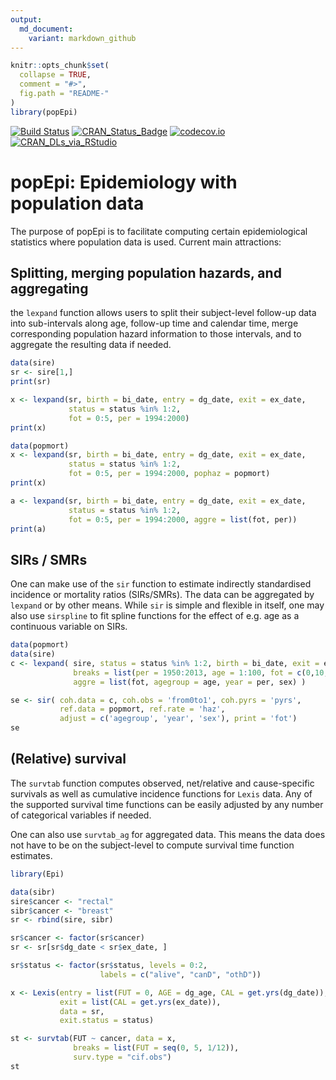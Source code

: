 ```yaml
---
output:
  md_document:
    variant: markdown_github
---
```



```r
knitr::opts_chunk$set(
  collapse = TRUE,
  comment = "#>",
  fig.path = "README-"
)
library(popEpi)
```


[![Build Status](https://travis-ci.org/WetRobot/popEpi.png?branch=master)](https://travis-ci.org/WetRobot/popEpi)
[![CRAN_Status_Badge](http://www.r-pkg.org/badges/version/popEpi)](https://cran.r-project.org/package=popEpi)
[![codecov.io](http://codecov.io/github/WetRobot/popEpi/coverage.svg?branch=master)](http://codecov.io/github/WetRobot/popEpi?branch=master)
[![CRAN_DLs_via_RStudio](http://cranlogs.r-pkg.org/badges/popEpi)](https://cran.r-project.org/package=popEpi)

# popEpi: Epidemiology with population data

The purpose of popEpi is to facilitate computing certain epidemiological 
statistics where population data is used. Current main attractions:

## Splitting, merging population hazards, and aggregating

the `lexpand` function allows users to split their subject-level follow-up data into sub-intervals along age, follow-up time and calendar time, 
merge corresponding population hazard information to those intervals, 
and to aggregate the resulting data if needed.

```r
data(sire)
sr <- sire[1,]
print(sr)
```

```r
x <- lexpand(sr, birth = bi_date, entry = dg_date, exit = ex_date,
             status = status %in% 1:2, 
             fot = 0:5, per = 1994:2000)
print(x)
```

```r
data(popmort)
x <- lexpand(sr, birth = bi_date, entry = dg_date, exit = ex_date,
             status = status %in% 1:2, 
             fot = 0:5, per = 1994:2000, pophaz = popmort)
print(x)
```

```r
a <- lexpand(sr, birth = bi_date, entry = dg_date, exit = ex_date,
             status = status %in% 1:2,
             fot = 0:5, per = 1994:2000, aggre = list(fot, per))
print(a)
```


## SIRs / SMRs

One can make use of the `sir` function to estimate indirectly standardised incidence or
mortality ratios (SIRs/SMRs). The data can be aggregated by `lexpand` or by other means.
While `sir` is simple and flexible in itself, one may also use `sirspline` to fit
spline functions for the effect of e.g. age as a continuous variable on SIRs.

```r
data(popmort)
data(sire)
c <- lexpand( sire, status = status %in% 1:2, birth = bi_date, exit = ex_date, entry = dg_date,
              breaks = list(per = 1950:2013, age = 1:100, fot = c(0,10,20,Inf)), 
              aggre = list(fot, agegroup = age, year = per, sex) )

se <- sir( coh.data = c, coh.obs = 'from0to1', coh.pyrs = 'pyrs', 
           ref.data = popmort, ref.rate = 'haz', 
           adjust = c('agegroup', 'year', 'sex'), print = 'fot')
se
```


## (Relative) survival

The `survtab` function computes observed, net/relative and cause-specific
survivals as well as  cumulative incidence functions for `Lexis` data. 
Any of the supported survival time functions can be
easily adjusted by any number of categorical variables if needed.

One can also use `survtab_ag` for aggregated data. This means the data does
not have to be on the subject-level to compute survival time function estimates.

```r
library(Epi)

data(sibr)
sire$cancer <- "rectal"
sibr$cancer <- "breast"
sr <- rbind(sire, sibr)

sr$cancer <- factor(sr$cancer)
sr <- sr[sr$dg_date < sr$ex_date, ]

sr$status <- factor(sr$status, levels = 0:2, 
                    labels = c("alive", "canD", "othD"))

x <- Lexis(entry = list(FUT = 0, AGE = dg_age, CAL = get.yrs(dg_date)), 
           exit = list(CAL = get.yrs(ex_date)), 
           data = sr,
           exit.status = status)

st <- survtab(FUT ~ cancer, data = x,
              breaks = list(FUT = seq(0, 5, 1/12)),
              surv.type = "cif.obs")
st
```


